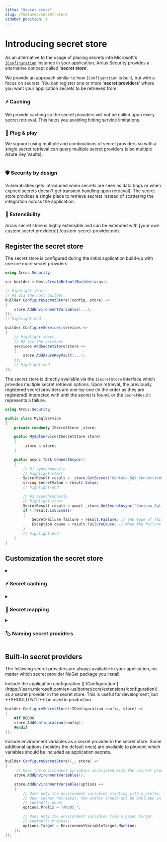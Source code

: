 ```yaml
---
title: "Secret store"
slug: /features/secret-store
sidebar_position: 1
---
```



# Introducing secret store
As an alternative to the usage of placing secrets into Microsoft's [`IConfiguration`](https://learn.microsoft.com/en-us/dotnet/core/extensions/configuration) instance in your application, Arcus Security provides a alternative concept called '**secret store**'.

We provide an approach similar to how `IConfiguration` is built, but with a focus on secrets. You can register one or more '**secret providers**' where you want your application secrets to be retrieved from. 

<div className="row">
<div className="col col--6">
  <Card shadow='tl'>
      <CardHeader>
        <h3>⚡ Caching</h3>
      </CardHeader>
      <CardBody>
       We provide caching so the secret providers will not be called upon every secret retrieval. This helps you avoiding hitting service limitations.
      </CardBody>
  </Card>
</div>

<div className="col col--6">
  <Card shadow='tl'>
      <CardHeader>
        <h3>🔌 Plug & play</h3>
      </CardHeader>
      <CardBody>
        We support using multiple and combinations of secret providers so with a single secret retrieval can query multiple secret providers (also multiple Azure Key Vaults).
      </CardBody>
  </Card>
</div>
</div>
<br/>
<div className="row">
  <div className="col col--6">
    <Card shadow='tl'>
      <CardHeader>
        <h3>🛡️ Security by design</h3>
      </CardHeader>
      <CardBody>
        Vulnerabilities gets introduced when secrets are seen as data (logs or when expired secrets doesn't get transient handling upon retrieval).
        The secret store provides a single place to retrieve secrets instead of scattering the integration across the application. 
    </CardBody>
  </Card>
  </div>
  <div className="col col--6">
    <Card shadow='tl'>
      <CardHeader>
        <h3>🧩 Extensibility</h3>
      </CardHeader>
      <CardBody>
        Arcus secret store is highly extensible and can be extended with [your own custom secret providers](./custom-secret-provider.md).
    </CardBody>
  </Card>
  </div>
</div>

## Register the secret store
The secret store is configured during the initial application build-up with one ore more secret providers:

```csharp
using Arcus.Security;

var builder = Host.CreateDefaultBuilder(args);

// highlight-start
// #1 Via the host builder.
builder.ConfigureSecretStore((config, store) =>
{
    store.AddEnvironmentVariables(...);
});
// highlight-end

builder.ConfigureServices(services =>
{
    // highlight-start
    // #2 Via the services
    services.AddSecretStore(store =>
    {
        store.AddAzureKeyVault(...);
    });
    // highlight-end
});
```

The secret store is directly available via the `ISecretStore` interface which provides multiple secret retrieval options. Upon retrieval, the previously registered secret providers are one-by-one (in the order as they are registered) interacted with until the secret is found, or the `SecretResult` represents a failure.

```csharp
using Arcus.Security;

public class MySqlService
{
    private readonly ISecretStore _store;

    public MySqlService(ISecretStore store)
    {
        _store = store;
    }

    public async Task ConnectAsync()
    {
        // #1 synchronously
        // highlight-start
        SecretResult result = _store.GetSecret("Contoso_Sql_ConnectionString");
        string secretValue = result.Value;
        // highlight-end

        // #2 asynchronously
        // highlight-start
        SecretResult result = await _store.GetSecretAsync("Contoso_Sql_ConnectionString");
        if (!result.IsSuccess)
        {
            SecretFailure failure = result.Failure; // The type of failure that occurred.
            Exception cause = result.FailureCause; // When the failure was caused by an exception.
        }
        // highlight-end
    }
}
```

## Customization the secret store
<details>
<summary><h3 style={{ margin:0 }}>⚡ Secret caching</h3></summary>

To limit possible throttling during external secrets retrieval, the secret store can be customized to cache secrets for a period of time.

```csharp
builder.ConfigureServices(services =>
{
    services.AddSecretStore(store =>
    {
        store.UseCaching(TimeSpan.FromMinutes(1));
    })
});
```

All secrets are cached by default, but this can be ignored on a by-secret basis.
```csharp
using Arcus.Security;

ISecretStore store = ...
SecretResult result = store.GetSecret("Contoso_Sql_ConnectionString", options => 
{
    options.UseCache = false;
});
```

Invalidating cached secrets when secrets are externally rotated also happens on the secret store itself.
```csharp
using Arcus.Security;

ISecretStore store = ...
await store.Cache.InvalidateSecretAsync("Contoso_Sql_ConnectionString");
```
</details>

<details>
<summary><h3 style={{ margin:0 }}>🔄 Secret mapping</h3></summary>

In some cases, you want the application secret name to be something different than the actual name that gets stored externally. Environment variables, for example might be always upper case, but this knowledge might not be something that you want to expose directly to your application -- especially if you want to override certain secrets during development.

All available secret secret providers can be given a custom secret name mapping upon registration. This mapping happens just before actually retrieving the secret (and independently from secret caching).

```csharp
builder.ConfigureServices(services =>
{
    services.AddSecretStore(store =>
    {
        store.AddEnvironmentVariables(..., options =>
        {
            options.MapSecretName((string name) => name.ToUpper());
        });
    })
});
```
</details>

<details>
<summary><h3 style={{ margin:0 }}>🏷️ Naming secret providers</h3></summary>

All available secret providers can be given a custom name upon registration to identify themselves.

```csharp
builder.ConfigureServices(services =>
{
    services.AddAzureKeyVault(..., options =>
    {
        options.ProviderName = "AdminSecrets";
    });
});
```

This name can later be used to retrieve back a secret provider in the secret store. This can be useful when you want to run a specific action that is only available on a single secret provider (ex. secret versions).

```csharp
using Arcus.Security;

ISecretStore store = ...
var provider = store.GetProvider<KeyVaultSecretProvider>("AdminSecrets");
```

:::tip[grouping secret providers]
Multiple secret providers can be registered with the same name. Upon retrieval, the matching secret providers are returned as a 'subset'.
```csharp
using Arcus.Security;

ISecretProvider provider = store.GetProvider("AdminSecrets");
```
:::
</details>

## Built-in secret providers
The following secret providers are always available in your application, no matter which secret provider NuGet package you install.

<Tabs groupId="built-in">
<TabItem value="app-config" label="App configuration">
Include the application configuration ([`IConfiguration`](https://learn.microsoft.com/en-us/dotnet/core/extensions/configuration)) as a secret provider in the secret store. This is useful for development, but **SHOULD NOT** be used in production.

```csharp
builder.ConfigureSecretStore((IConfiguration config, store) =>
{
    #if DEBUG
    store.AddConfiguration(config);
    #endif
});
```

</TabItem>
<TabItem value="env-vars" label="Environment variables">
Include environment variables as a secret provider in the secret store. Some additional options (besides the default ones) are available to pinpoint which variables should be included as application secrets.

```csharp
builder.ConfigureSecretStore((_, store) =>
{
     // Uses the environment variables associated with the current process.
    store.AddEnvironmentVariables();

    store.AddEnvironmentVariables(options =>
    {
        // Uses only the environment variables starting with a prefix.
        // Upon secret retrieval, the prefix should not be included in the secret name.
        // (default: none)
        options.Prefix = "ARCUS_";

        // Uses only the environment variables from a given target.
        // (default: Process)
        options.Target = EnvironmentVariableTarget.Machine;
    });
});
```
</TabItem>
</Tabs>